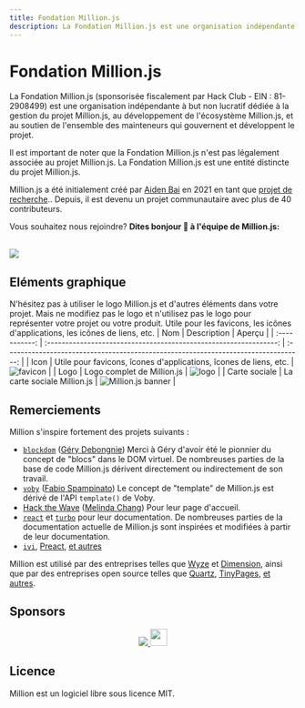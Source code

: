 ```yaml
---
title: Fondation Million.js
description: La Fondation Million.js est une organisation indépendante à but non lucratif dédiée à la gestion du projet Million.js, au développement de l'écosystème Million.js et au soutien de l'ensemble des mainteneurs qui gèrent et développent le projet.
---
```



# Fondation Million.js

La Fondation Million.js (sponsorisée fiscalement par Hack Club - EIN : 81-2908499) est une organisation indépendante à but non lucratif dédiée à la gestion du projet Million.js, au développement de l'écosystème Million.js, et au soutien de l'ensemble des mainteneurs qui gouvernent et développent le projet.

Il est important de noter que la Fondation Million.js n'est pas légalement associée au projet Million.js. La Fondation Million.js est une entité distincte du projet Million.js.

Million.js a été initialement créé par [Aiden Bai](https://aiden.mov) en 2021 en tant que [projet de recherche](https://dl.acm.org/doi/10.1145/3555776.3577683).. Depuis, il est devenu un projet communautaire avec plus de 40 contributeurs.

Vous souhaitez nous rejoindre? **Dites bonjour 👋 à l'équipe de Million.js:**

<br />

<a href="https://github.com/aidenybai/million/graphs/contributors">
  <img src="https://contrib.rocks/image?repo=aidenybai/million" />
</a>

## Eléments graphique

N'hésitez pas à utiliser le logo Million.js et d'autres éléments dans votre projet. 
Mais ne modifiez pas le logo et n'utilisez pas le logo pour représenter votre projet ou votre produit.
Utile pour les favicons, les icônes d'applications, les icônes de liens, etc.
|    Nom       |                   Description                                     |                                       Aperçu                                       |
| :-----------: | :---------------------------------------------------------------: | :---------------------------------------------------------------------------------: |
|    Icon       | Utile pour favicons, îcones d'applications, îcones de liens, etc. | <Image className="m-5" alt="favicon" src="/favicon.svg" width={150} height={150} /> |
|    Logo       |               Logo complet de Million.js                                | <Image className="m-5" alt="logo" src="/text-logo.svg" width={300} height={100} />  |
| Carte sociale |            La carte sociale Million.js                             |                          ![Million.js banner](/banner.png)                          |

## Remerciements

Million s'inspire fortement des projets suivants :

- [`blockdom`](https://github.com/ged-odoo/blockdom) ([Géry Debongnie](https://github.com/ged-odoo))
  Merci à Géry d'avoir été le pionnier du concept de "blocs" dans le DOM virtuel. De nombreuses parties de la base de code Million.js dérivent directement ou indirectement de son travail.
- [`voby`](https://github.com/vobyjs/voby) ([Fabio Spampinato](https://github.com/fabiospampinato))
  Le concept de "template" de Million.js est dérivé de l'API `template()` de Voby.
- [Hack the Wave](https://hackthewave.com) ([Melinda Chang](https://github.com/melindachang)) Pour leur page d'accueil.
- [`react`](https://react.dev) et [`turbo`](https://turbo.build) pour leur documentation. De nombreuses parties de la documentation actuelle de Million.js sont inspirées et modifiées à partir de leur documentation.
- [`ivi`](https://github.com/localvoid/ivi), [Preact](https://github.com/preactjs/preact), [et autres](https://krausest.github.io/js-framework-benchmark/2021/table_chrome_96.0.4664.45.html)

Million est utilisé par des entreprises telles que [Wyze](https://wyze.com) et [Dimension](https://dimension.dev), ainsi que par des entreprises open source telles que [Quartz](https://github.com/jackyzha0/quartz), [TinyPages](https://github.com/Borrus-sudo/tinypages), [et autres](https://github.com/aidenybai/million/network/dependents).

## Sponsors

<p align="center">
  <a href="https://github.com/sponsors/aidenybai">
    <img src="https://raw.githubusercontent.com/aidenybai/aidenybai/master/sponsors.svg" />
  </a>
  <a href="https://vercel.com?utm_source=millionjs&utm_campaign=oss">
    <img
      height="30"
      src="https://raw.githubusercontent.com/abumalick/powered-by-vercel/master/powered-by-vercel.svg"
    />
  </a>
</p>

## Licence

Million est un logiciel libre sous licence MIT.
